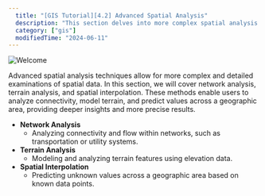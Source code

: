 ```yaml
---
  title: "[GIS Tutorial][4.2] Advanced Spatial Analysis"
  description: "This section delves into more complex spatial analysis techniques, including network analysis, terrain analysis, and spatial interpolation. These advanced methods provide deeper insights into spatial data."
  category: ["gis"]
  modifiedTime: "2024-06-11"
---
```


![Welcome](/images/gis-banner-web.jpg 'a title')

Advanced spatial analysis techniques allow for more complex and detailed examinations of spatial data. In this section, we will cover network analysis, terrain analysis, and spatial interpolation. These methods enable users to analyze connectivity, model terrain, and predict values across a geographic area, providing deeper insights and more precise results.

- **Network Analysis**
  - Analyzing connectivity and flow within networks, such as transportation or utility systems.
- **Terrain Analysis**
  - Modeling and analyzing terrain features using elevation data.
- **Spatial Interpolation**
  - Predicting unknown values across a geographic area based on known data points.
